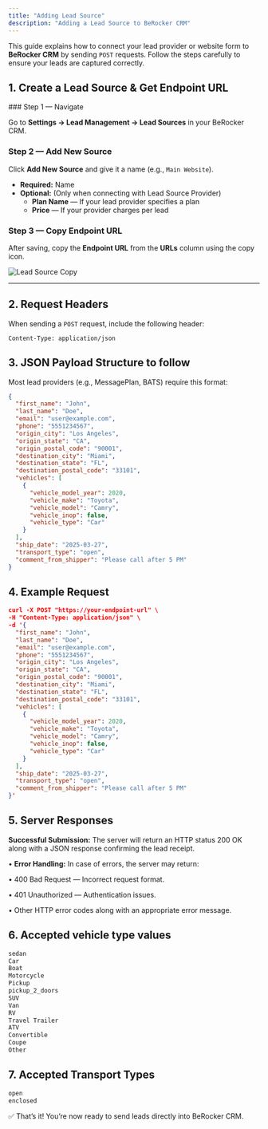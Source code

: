 ```yaml
---
title: "Adding Lead Source"
description: "Adding a Lead Source to BeRocker CRM"
---
```


This guide explains how to connect your lead provider or website form to **BeRocker CRM** by sending `POST` requests. Follow the steps carefully to ensure your leads are captured correctly.

## 1. Create a Lead Source & Get Endpoint URL

<Steps>
  ### Step 1 — Navigate

  Go to **Settings → Lead Management → Lead Sources** in your BeRocker CRM.

  ### Step 2 — Add New Source

  Click **Add New Source** and give it a name (e.g., `Main Website`).

  - **Required:** Name
  - **Optional:**  (Only when connecting with Lead Source Provider)
    - **Plan Name** — If your lead provider specifies a plan
    - **Price** — If your provider charges per lead

  ### Step 3 — Copy Endpoint URL

  After saving, copy the **Endpoint URL** from the **URLs** column using the copy icon.

  ![Lead Source Copy](/images/lead-source-copy.png)
</Steps>

---

## 2. Request Headers

When sending a `POST` request, include the following header:

```http
Content-Type: application/json
```

## 3. JSON Payload Structure to follow

Most lead providers (e.g., MessagePlan, BATS) require this format:

```json
{
  "first_name": "John",
  "last_name": "Doe",
  "email": "user@example.com",
  "phone": "5551234567",
  "origin_city": "Los Angeles",
  "origin_state": "CA",
  "origin_postal_code": "90001",
  "destination_city": "Miami",
  "destination_state": "FL",
  "destination_postal_code": "33101",
  "vehicles": [
    {
      "vehicle_model_year": 2020,
      "vehicle_make": "Toyota",
      "vehicle_model": "Camry",
      "vehicle_inop": false,
      "vehicle_type": "Car"
    }
  ],
  "ship_date": "2025-03-27",
  "transport_type": "open",
  "comment_from_shipper": "Please call after 5 PM"
}
```

## 4. Example Request

```json
curl -X POST "https://your-endpoint-url" \
-H "Content-Type: application/json" \
-d '{
  "first_name": "John",
  "last_name": "Doe",
  "email": "user@example.com",
  "phone": "5551234567",
  "origin_city": "Los Angeles",
  "origin_state": "CA",
  "origin_postal_code": "90001",
  "destination_city": "Miami",
  "destination_state": "FL",
  "destination_postal_code": "33101",
  "vehicles": [
    {
      "vehicle_model_year": 2020,
      "vehicle_make": "Toyota",
      "vehicle_model": "Camry",
      "vehicle_inop": false,
      "vehicle_type": "Car"
    }
  ],
  "ship_date": "2025-03-27",
  "transport_type": "open",
  "comment_from_shipper": "Please call after 5 PM"
}'
```

## 5. Server Responses

**Successful Submission:** The server will return an HTTP status 200 OK along with a JSON response confirming the lead receipt.

•	**Error Handling:** In case of errors, the server may return:

•	400 Bad Request — Incorrect request format.

•	401 Unauthorized — Authentication issues.

•	Other HTTP error codes along with an appropriate error message.

## 6. Accepted vehicle type values

```bash
sedan
Car
Boat
Motorcycle
Pickup
pickup_2_doors
SUV
Van
RV
Travel Trailer
ATV
Convertible
Coupe
Other
```

## 7. Accepted Transport Types

```bash
open
enclosed
```

<Note>
  ✅ That’s it! You’re now ready to send leads directly into BeRocker CRM.
</Note>